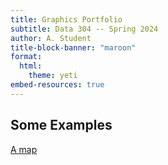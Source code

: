 ```yaml
---
title: Graphics Portfolio
subtitle: Data 304 -- Spring 2024
author: A. Student
title-block-banner: "maroon"
format:
  html:
    theme: yeti
embed-resources: true
---
```


## Some Examples

[A map](hw/worl-map.html)
